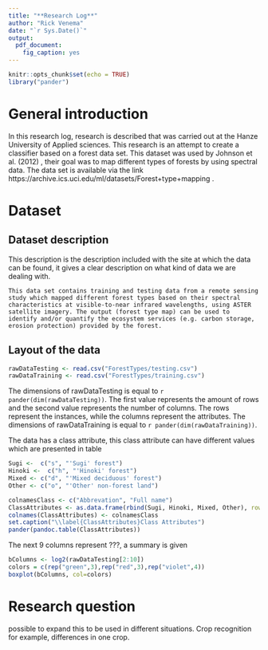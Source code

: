 ```yaml
---
title: "**Research Log**"
author: "Rick Venema"
date: "`r Sys.Date()`"
output: 
  pdf_document:
    fig_caption: yes
---
```


```r
knitr::opts_chunk$set(echo = TRUE)
library("pander")
```


# General introduction
In this research log, research is described that was carried out at the Hanze University of Applied sciences. This research is an attempt to create a classifier based on a forest data set. This dataset was used by Johnson et al. (2012) \cite{Johnson12}, their goal was to map different types of forests by using spectral data. The data set is available via the link https://archive.ics.uci.edu/ml/datasets/Forest+type+mapping \cite{Dataset}.

# Dataset

## Dataset description
This description is the description included with the site at which the data can be found, it gives a clear description on what kind of data we are dealing with.
  
`This data set contains training and testing data from a remote sensing study which mapped different forest types based on their spectral characteristics at visible-to-near infrared wavelengths, using ASTER satellite imagery. The output (forest type map) can be used to identify and/or quantify the ecosystem services (e.g. carbon storage, erosion protection) provided by the forest.`
  
## Layout of the data
```r
rawDataTesting <- read.csv("ForestTypes/testing.csv")
rawDataTraining <- read.csv("ForestTypes/training.csv")
```
The dimensions of rawDataTesting is equal to `r pander(dim(rawDataTesting))`. The first value represents the amount of rows and the second value represents the number of columns. The rows represent the instances, while the columns represent the attributes. The dimensions of rawDataTraining is equal to `r pander(dim(rawDataTraining))`. 
  
The data has a class attribute, this class attribute can have different values which are presented in table \ref{ClassAttributes}

```r
Sugi <-  c("s", "'Sugi' forest")
Hinoki <-  c("h", "'Hinoki' forest")
Mixed <- c("d", "'Mixed deciduous' forest")
Other <- c("o", "'Other' non-forest land")

colnamesClass <- c("Abbrevation", "Full name")
ClassAttributes <- as.data.frame(rbind(Sugi, Hinoki, Mixed, Other), row.names = 1)
colnames(ClassAttributes) <- colnamesClass
set.caption("\\label{ClassAttributes}Class Attributes")
pander(pandoc.table(ClassAttributes))
```



The next 9 columns represent ???, a summary is given
```r
bColumns <- log2(rawDataTesting[2:10])
colors = c(rep("green",3),rep("red",3),rep("violet",4))
boxplot(bColumns, col=colors)
```


# Research question

possible to expand this to be used in different situations. Crop recognition for example, differences in one crop. 

\begin{thebibliography}{9}

\bibitem{Johnson12}
Johnson, B., Tateishi, R., Xie, Z., 2012. \textit{Using geographically-weighted variables for image classification. Remote Sensing Letters}, 3 (6), 491-499.

\bibitem{Dataset}
\textit{Forest type mapping Data Set} Retrieved September 11, 2018, from https://archive.ics.uci.edu/ml/datasets/Forest+type+mapping

\end{thebibliography}